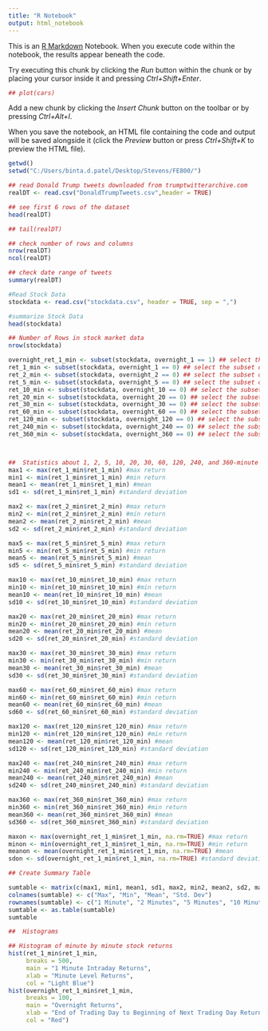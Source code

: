 ```yaml
---
title: "R Notebook"
output: html_notebook
---
```


This is an [R Markdown](http://rmarkdown.rstudio.com) Notebook. When you execute code within the notebook, the results appear beneath the code. 

Try executing this chunk by clicking the *Run* button within the chunk or by placing your cursor inside it and pressing *Ctrl+Shift+Enter*. 

```r
## plot(cars)
```

Add a new chunk by clicking the *Insert Chunk* button on the toolbar or by pressing *Ctrl+Alt+I*.

When you save the notebook, an HTML file containing the code and output will be saved alongside it (click the *Preview* button or press *Ctrl+Shift+K* to preview the HTML file).

```r
getwd()
setwd("C:/Users/binta.d.patel/Desktop/Stevens/FE800/")

## read Donald Trump tweets downloaded from trumptwitterarchive.com 
realDT <- read.csv("DonaldTrumpTweets.csv",header = TRUE)

```

```r
## see first 6 rows of the dataset
head(realDT)

## tail(realDT)
```

```r
## check number of rows and columns
nrow(realDT)
ncol(realDT)
```

```r
## check date range of tweets
summary(realDT)
```

```r
#Read Stock Data
stockdata <- read.csv("stockdata.csv", header = TRUE, sep = ",")
```

```r
#summarize Stock Data
head(stockdata)
```

```r
## Number of Rows in stock market data
nrow(stockdata)
```
```r
overnight_ret_1_min <- subset(stockdata, overnight_1 == 1) ## select the subject of returns that are from close of business to opening of next business day
ret_1_min <- subset(stockdata, overnight_1 == 0) ## select the subset of 1 minute returns that are intraday
ret_2_min <- subset(stockdata, overnight_2 == 0) ## select the subset of 2 minute returns that are intraday
ret_5_min <- subset(stockdata, overnight_5 == 0) ## select the subset of 5 minute returns that are intraday
ret_10_min <- subset(stockdata, overnight_10 == 0) ## select the subset of 10 minute returns that are intraday
ret_20_min <- subset(stockdata, overnight_20 == 0) ## select the subset of 20 minute returns that are intraday
ret_30_min <- subset(stockdata, overnight_30 == 0) ## select the subset of 30 minute returns that are intraday
ret_60_min <- subset(stockdata, overnight_60 == 0) ## select the subset of 60 minute returns that are intraday
ret_120_min <- subset(stockdata, overnight_120 == 0) ## select the subset of 120 minute returns that are intraday
ret_240_min <- subset(stockdata, overnight_240 == 0) ## select the subset of 240 minute returns that are intraday
ret_360_min <- subset(stockdata, overnight_360 == 0) ## select the subset of 360 minute returns that are intraday



```
```r






```

```r
##  Statistics about 1, 2, 5, 10, 20, 30, 60, 120, 240, and 360-minute returns
max1 <- max(ret_1_min$ret_1_min) #max return
min1 <- min(ret_1_min$ret_1_min) #min return
mean1 <- mean(ret_1_min$ret_1_min) #mean
sd1 <- sd(ret_1_min$ret_1_min) #standard deviation

max2 <- max(ret_2_min$ret_2_min) #max return
min2 <- min(ret_2_min$ret_2_min) #min return
mean2 <- mean(ret_2_min$ret_2_min) #mean
sd2 <- sd(ret_2_min$ret_2_min) #standard deviation

max5 <- max(ret_5_min$ret_5_min) #max return
min5 <- min(ret_5_min$ret_5_min) #min return
mean5 <- mean(ret_5_min$ret_5_min) #mean
sd5 <- sd(ret_5_min$ret_5_min) #standard deviation

max10 <- max(ret_10_min$ret_10_min) #max return
min10 <- min(ret_10_min$ret_10_min) #min return
mean10 <- mean(ret_10_min$ret_10_min) #mean
sd10 <- sd(ret_10_min$ret_10_min) #standard deviation

max20 <- max(ret_20_min$ret_20_min) #max return
min20 <- min(ret_20_min$ret_20_min) #min return
mean20 <- mean(ret_20_min$ret_20_min) #mean
sd20 <- sd(ret_20_min$ret_20_min) #standard deviation

max30 <- max(ret_30_min$ret_30_min) #max return
min30 <- min(ret_30_min$ret_30_min) #min return
mean30 <- mean(ret_30_min$ret_30_min) #mean
sd30 <- sd(ret_30_min$ret_30_min) #standard deviation

max60 <- max(ret_60_min$ret_60_min) #max return
min60 <- min(ret_60_min$ret_60_min) #min return
mean60 <- mean(ret_60_min$ret_60_min) #mean
sd60 <- sd(ret_60_min$ret_60_min) #standard deviation

max120 <- max(ret_120_min$ret_120_min) #max return
min120 <- min(ret_120_min$ret_120_min) #min return
mean120 <- mean(ret_120_min$ret_120_min) #mean
sd120 <- sd(ret_120_min$ret_120_min) #standard deviation

max240 <- max(ret_240_min$ret_240_min) #max return
min240 <- min(ret_240_min$ret_240_min) #min return
mean240 <- mean(ret_240_min$ret_240_min) #mean
sd240 <- sd(ret_240_min$ret_240_min) #standard deviation

max360 <- max(ret_360_min$ret_360_min) #max return
min360 <- min(ret_360_min$ret_360_min) #min return
mean360 <- mean(ret_360_min$ret_360_min) #mean
sd360 <- sd(ret_360_min$ret_360_min) #standard deviation

maxon <- max(overnight_ret_1_min$ret_1_min, na.rm=TRUE) #max return
minon <- min(overnight_ret_1_min$ret_1_min, na.rm=TRUE) #min return
meanon <- mean(overnight_ret_1_min$ret_1_min, na.rm=TRUE) #mean
sdon <- sd(overnight_ret_1_min$ret_1_min, na.rm=TRUE) #standard deviation


```

```r
## Create Summary Table

sumtable <- matrix(c(max1, min1, mean1, sd1, max2, min2, mean2, sd2, max5, min5, mean5, sd5, max10, min10, mean10, sd10, max20, min20, mean20, sd20, max30, min30, mean30, sd30, max60, min60, mean60, sd60, max120, min120, mean120, sd120, max240, min240, mean240, sd240, max360, min360, mean360, sd30, maxon, minon, meanon, sdon), ncol = 4, byrow = TRUE)
colnames(sumtable) <- c("Max", "Min", "Mean", "Std. Dev")
rownames(sumtable) <- c("1 Minute", "2 Minutes", "5 Minutes", "10 Minutes", "20 Minutes", "30 Minutes", "60 Minutes", "120 Minutes", "240 Minutes", "360 Minutes", "Overnight")
sumtable <- as.table(sumtable)
sumtable
```



```r
##  Histograms

## Histogram of minute by minute stock returns
hist(ret_1_min$ret_1_min, 
     breaks = 500,
     main = "1 Minute Intraday Returns",
     xlab = "Minute Level Returns", 
     col = "Light Blue")
hist(overnight_ret_1_min$ret_1_min, 
     breaks = 100,
     main = "Overnight Returns",
     xlab = "End of Trading Day to Beginning of Next Trading Day Returns", 
     col = "Red")

```


